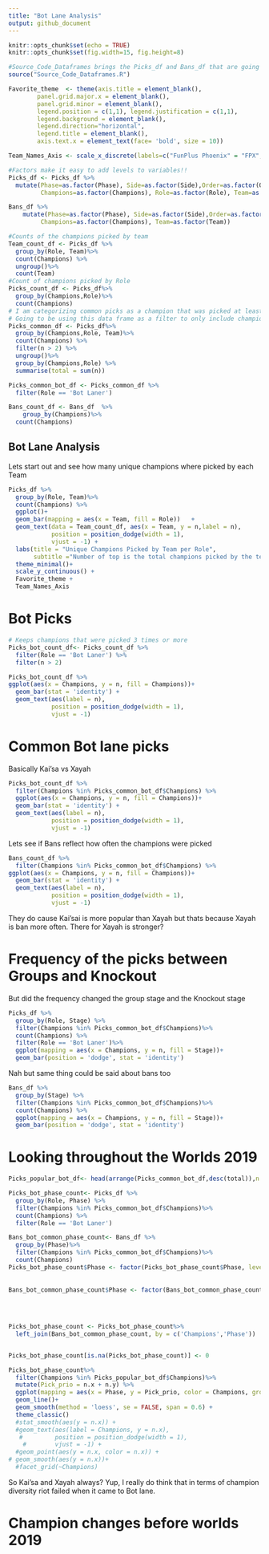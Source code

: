 ```yaml
---
title: "Bot Lane Analysis"
output: github_document
---
```


```r
knitr::opts_chunk$set(echo = TRUE)
knitr::opts_chunk$set(fig.width=15, fig.height=8)

#Source_Code_Dataframes brings the Picks_df and Bans_df that are going to be used in this R Markdown
source("Source_Code_Dataframes.R")

Favorite_theme  <- theme(axis.title = element_blank(),
        panel.grid.major.x = element_blank(),
        panel.grid.minor = element_blank(),
        legend.position = c(1,1), legend.justification = c(1,1),
        legend.background = element_blank(),
        legend.direction="horizontal",
        legend.title = element_blank(),
        axis.text.x = element_text(face= 'bold', size = 10))

Team_Names_Axis <- scale_x_discrete(labels=c("FunPlus Phoenix" = "FPX", "G2 Esports" = "G2", "SK Telecom T1" = "SKT", "Invictus Gaming" = "IG","DAMWON Gaming" = "DWG", "Splyce" =  "SPY", "Fnatic" = "FNC", "Griffin" = "GRF", "Team Liquid" = "TL", "ahq eSports Club" = "AHQ","Royal Never Give Up" = "RNG", "Clutch Gaming" = "CG", "Hong Kong Attitude" = "HKA", "Cloud9" = "C9", "J Team" = "JT", "GAM Esports" = "GAM"))

#Factors make it easy to add levels to variables!!
Picks_df <- Picks_df %>%
  mutate(Phase=as.factor(Phase), Side=as.factor(Side),Order=as.factor(Order),
         Champions=as.factor(Champions), Role=as.factor(Role), Team=as.factor(Team))

Bans_df %>%
    mutate(Phase=as.factor(Phase), Side=as.factor(Side),Order=as.factor(Order),
         Champions=as.factor(Champions), Team=as.factor(Team))

#Counts of the champions picked by team
Team_count_df <- Picks_df %>%
  group_by(Role, Team)%>%
  count(Champions) %>%
  ungroup()%>%
  count(Team)
#Count of champions picked by Role
Picks_count_df <- Picks_df%>%
  group_by(Champions,Role)%>%
  count(Champions)
# I am categorizing common picks as a champion that was picked at least 3 times by one or more teams
# Going to be using this data frame as a filter to only include champions that made it past these parameters
Picks_common_df <- Picks_df%>%
  group_by(Champions,Role, Team)%>%
  count(Champions) %>%
  filter(n > 2) %>%
  ungroup()%>%
  group_by(Champions,Role) %>%
  summarise(total = sum(n))

Picks_common_bot_df <- Picks_common_df %>%
  filter(Role == 'Bot Laner')

Bans_count_df <- Bans_df  %>%
    group_by(Champions)%>%
  count(Champions)

```

## Bot Lane Analysis

Lets start out and see how many unique champions where picked by each Team

```r
Picks_df %>%
  group_by(Role, Team)%>%
  count(Champions) %>%
  ggplot()+
  geom_bar(mapping = aes(x = Team, fill = Role))   +
  geom_text(data = Team_count_df, aes(x = Team, y = n,label = n),
            position = position_dodge(width = 1),
            vjust = -1) +
  labs(title = "Unique Champions Picked by Team per Role",
       subtitle ="Number of top is the total champions picked by the team. The bar are separeted by color per role and legend is on the top right") +
  theme_minimal()+
  scale_y_continuous() +
  Favorite_theme +
  Team_Names_Axis

```

# Bot Picks


```r
# Keeps champions that were picked 3 times or more
Picks_bot_count_df<- Picks_count_df %>%  
  filter(Role == 'Bot Laner') %>%
  filter(n > 2)

Picks_bot_count_df %>%
ggplot(aes(x = Champions, y = n, fill = Champions))+
  geom_bar(stat = 'identity') +
  geom_text(aes(label = n),
            position = position_dodge(width = 1),
            vjust = -1)  
```
# Common Bot lane picks
Basically Kai'sa vs Xayah

```r
Picks_bot_count_df %>%
  filter(Champions %in% Picks_common_bot_df$Champions) %>%
  ggplot(aes(x = Champions, y = n, fill = Champions))+
  geom_bar(stat = 'identity') +
  geom_text(aes(label = n),
            position = position_dodge(width = 1),
            vjust = -1)
```
Lets see if Bans reflect how often the champions were picked
```r
Bans_count_df %>%
  filter(Champions %in% Picks_common_bot_df$Champions) %>%
ggplot(aes(x = Champions, y = n, fill = Champions))+
  geom_bar(stat = 'identity') +
  geom_text(aes(label = n),
            position = position_dodge(width = 1),
            vjust = -1)
```
They do cause Kai'sai is more popular than Xayah but thats because Xayah is ban more often.
There for Xayah is stronger?

# Frequency of the picks between Groups and Knockout
But did the frequency changed the group stage and the Knockout stage
```r
Picks_df %>%
  group_by(Role, Stage) %>%
  filter(Champions %in% Picks_common_bot_df$Champions)%>%
  count(Champions) %>%
  filter(Role == 'Bot Laner')%>%
  ggplot(mapping = aes(x = Champions, y = n, fill = Stage))+
  geom_bar(position = 'dodge', stat = 'identity')
```
Nah but same thing could be said about bans too
```r
Bans_df %>%
  group_by(Stage) %>%
  filter(Champions %in% Picks_common_bot_df$Champions)%>%
  count(Champions) %>%
  ggplot(mapping = aes(x = Champions, y = n, fill = Stage))+
  geom_bar(position = 'dodge', stat = 'identity')
```
# Looking throughout the Worlds 2019
```r
Picks_popular_bot_df<- head(arrange(Picks_common_bot_df,desc(total)),n = 2)

Picks_bot_phase_count<- Picks_df %>%
  group_by(Role, Phase) %>%
  filter(Champions %in% Picks_common_bot_df$Champions)%>%
  count(Champions) %>%
  filter(Role == 'Bot Laner')

Bans_bot_common_phase_count<- Bans_df %>%
  group_by(Phase)%>%
  filter(Champions %in% Picks_common_bot_df$Champions)%>%
  count(Champions)
Picks_bot_phase_count$Phase <- factor(Picks_bot_phase_count$Phase, levels = c('Day 1','Day 2','Day 3','Day 4','Day 5',
                                                                              'Day 6','Day 7','Day 8','Tiebreakers',
                                                                              'Quarterfinals','Semifinals','Finals'))
Bans_bot_common_phase_count$Phase <- factor(Bans_bot_common_phase_count$Phase, levels = c('Day 1','Day 2','Day 3','Day 4',
                                                                                    'Day 5','Day 6','Day 7','Day 8',
                                                                                    'Tiebreakers','Quarterfinals',
                                                                                    'Semifinals','Finals'))

Picks_bot_phase_count <- Picks_bot_phase_count%>%
  left_join(Bans_bot_common_phase_count, by = c('Champions','Phase'))


Picks_bot_phase_count[is.na(Picks_bot_phase_count)] <- 0

Picks_bot_phase_count%>%
  filter(Champions %in% Picks_popular_bot_df$Champions)%>%
  mutate(Pick_prio = n.x + n.y) %>%
  ggplot(mapping = aes(x = Phase, y = Pick_prio, color = Champions, group = Champions))+
  geom_line()+
  geom_smooth(method = 'loess', se = FALSE, span = 0.6) +
  theme_classic()
  #stat_smooth(aes(y = n.x)) +
  #geom_text(aes(label = Champions, y = n.x),
   #         position = position_dodge(width = 1),
    #        vjust = -1) +
  #geom_point(aes(y = n.x, color = n.x)) +
# geom_smooth(aes(y = n.x))+
  #facet_grid(~Champions)
```
So Kai'sa and Xayah always? Yup, I really do think that in terms of champion diversity riot failed when it came to Bot lane.

# Champion changes before worlds 2019
